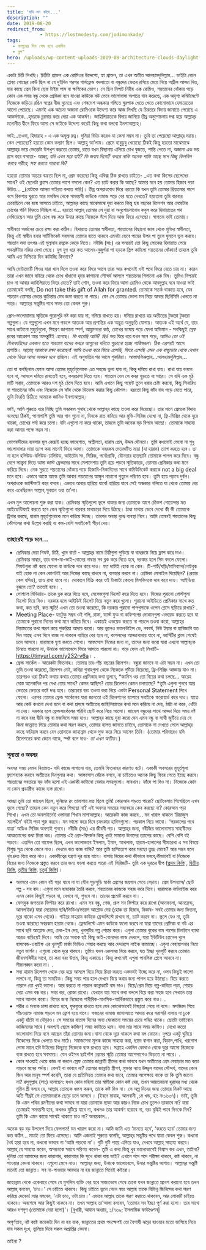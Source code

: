```yaml
---
title: 'যদি মন কাঁদে...'
description: ""
date: 2019-08-20
redirect_from: 
            - https://lostmodesty.com/jodimonkade/
tags: 
  - ফাগুনের দিন শেষ হবে একদিন
  - ব্লগ"
hero: /uploads/wp-content-uploads-2019-08-architecture-clouds-daylight-711935-1.jpg
---
```

একটা চিঠি লিখছি। চিঠিটা প্রাক্তন এক রোমিওর উদ্দেশ্যে, হ্যা প্রাক্তন, তা এখন অতীত আলহামদুলিল্লাহ... ভাইটা কোন প্লেবয় গোছের কেউ ছিল না যে দুইদিন পরপর গার্লফ্রেন্ড বদলাতো বা বন্ধুদের ভেতর রসিয়ে মেয়ে নিয়ে অশ্লীল আড্ডা দিত, যার কাছে প্রেম কিনা স্রেফ টাইম পাস বা ক্ষণিকের ভোগ। সে ছিল নিপাট নিরীহ এক রোমিও, শয়তানের ধোঁকায় পড়ে কোন এক সময় বন্ধু থেকে প্রেমিকা বনে যাওয়া কাউকে বউ ভেবে ভালোবাসা অপাত্রে দান করেছে, এক অদৃশ্য কমিটমেন্টে নিজেকে জড়িয়ে রঙিন স্বপ্নের বীজ বুনেছে এবং শেষমেশ অন্ধকার গলিতে ঘুরপাক খেতে খেতে কোনোভাবে হেদায়েতের আলো পেয়েছে। এমনই এক অচেনা অজানা রোমিওকে উদ্দেশ্য করে আজ লিখছি যে চিরতরে বিদায় জানাতে পেরেছে এ আকর্ষণকে...হৃদয়কে চুরমার করে দেয়া এক আকর্ষণ। জাহিলিয়াতকে বিদায় জানিয়ে তীব্র অনুশোচনায় দগ্ধ হয়ে আল্লাহ্‌র মনোনীত দ্বীনে ফিরে আসা সে ভাইকে উদ্দেশ্য করেই কিছু কথা বলবো ইনশাআল্লাহ্‌।

ভাই...তওবা, হিদায়াহ - এ এক অমূল্য রত্ন। দুনিয়া বিক্রি করেও যা কেনা সম্ভব না। তুমি তা পেয়েছো আল্লাহ্‌র দয়ায়। কেন পেয়েছো? হয়তো কোন কল্যাণ ছিল। আল্লাহু আ’লাম। প্রেমে হাবুডুবু খেয়েছো ঠিকই কিন্তু হয়তো মাঝেমাঝে আল্লাহ্‌র ভয়ে ভেতরটা উশখুশ করতো তোমার, রাতে যখন বিছানায় এলিয়ে চোখ বুজতে, শান্তি পেতে না, অজানা এক ভয় গ্রাস করে বসতো- _আচ্ছা, যদি এখন মরে যাই? কি জবাব দিবো? কবরে নাকি অনেক শাস্তি আছে সাপ বিচ্ছু কিলবিল করবে শরীরে, সহ্য করতে পারবো কি?_

হয়তো তোমার অন্তরে বক্রতা ছিল না, প্রেম করেছো কিন্তু এথিক্স ঠিক রাখতে চাইতে- _এত কথা কিসের ছেলেদের সাথে? ওই ছেলেটা ক্লাসে তোমার পাশে বসলো কেন? এত চ্যাট করার কি আছে? আমার মনে হয় তোমার হিজাব পড়া উচিত... _(যেটাকে আমরা গাইরত বলতে পারি)। তীব্র অপরাধবোধ ঘিরে ধরতো কি যখন তুমি তোমার প্রিয়তমার পাশে বসে রিকশায় ঘুরতে আর মসজিদ থেকে সমবয়সী কাউকে নামাজ পড়ে বের হতে দেখতে? হয়তোবা তুমি বারবার চেয়েছিলে বের হয়ে আসতে চাইতে, আল্লাহ্‌র কাছে মাঝেমাঝে দুয়া করতে কিন্তু ছয় বছরের রিলেশন আর মেয়েটার চোখের পানি ফিরতে দিচ্ছিল না... হয়তো আল্লাহ্‌ তোমার সে দুয়া বা অনুশোচনাবোধ কবুল করে হিদায়াতের পথ দেখিয়েছেন আর তুমি চোখ বন্ধ করে উনার কাছে নিজেকে সঁপে দিয়ে আজ ফিরে এসেছো। স্বাগতম ভাই তোমায়।

স্বাধীনতা অর্জনের চেয়ে রক্ষা করা কঠিন। হিদায়াত তোমার স্বাধীনতা, শয়তানের বিছানো জাল থেকে মুক্তির স্বাধীনতা, কিন্তু এই স্বাধীন হবার সার্টিফিকেট সবসময় তোমার হাতে থাকবে এমনটা ভেবে পায়ের উপর পা তুলে ঘুমালে ভুল করবে। শয়তান সদা তৎপর এই মূল্যবান রত্নকে কেড়ে নিতে। নবীজি (সাঃ) এর সময়েই তো কিছু লোকের হিদায়াত পেয়ে পথভ্রষ্টটার নজির দেখা গেছে। যুগ যুগ ধরে কত আলেম-বুজুর্গরা পা হড়কে স্লিপ কাটলো শয়তানের ধোঁকায়! তাহলে তুমি আমি এত নিশ্চিন্তে দিন কাটাচ্ছি কিভাবে?

আমি মোটামোটি শিওর যারা খাস দিলে তওবা করে ফিরে আসে তারা আর কখনোই ওই পথে ফিরে যেতে চায় না। কারন তারা এখন জানে বাইরে থেকে চোখ ধাঁধানো হৃদয় কাপানো সৌন্দর্য আসলে শয়তানের গিলানো এক বিষ। তুমিও নিশ্চয়ই চাও না আবার জাহিলিয়াতে ফিরে যেতে? তাই শোন, তওবা করে ফিরে আসা রোমিও থেকে আবদুল্লাহ বনে যাওয়া ভাই তোমাকেই বলছি, Do not take this gift of Allah for granted. তোমাকে সতর্ক থাকতে হবে, যেন শয়তান তোমার ভেতর কুচিন্তার মেঘ জমা করতে না পারে। যেন সে তোমার ভোলা মন নিয়ে আবার ছিনিমিনি খেলতে না পারে। আল্লাহর সন্তুষ্টির পথে সফর তো কেবল শুরু।

প্রেম-ভালোবাসার স্মৃতিকে পুরোপুরি নষ্ট করা যায় না, দমিয়ে রাখতে হয়। দমিয়ে রাখতে হয় অতীতের টুকরো টুকরো গল্পগুলা। যে গল্পগুলো এখন মনে পড়লে আতংক আর প্রশান্তির এক অদ্ভুত অনুভুতি যোগায়। আতংক এই অর্থে যে, তার সাথে কাটানো মুহুর্তগুলো, শিহরণ জাগানো স্পর্শ, আহ্লাদভরা কণ্ঠ, চোখের ভাষায় পড়ে ফেলা অভিমান - সবকিছুই স্রেফ রবের আক্রোশ আর অসন্তুষ্টিই এনেছে। _কি করেছি আমি? ছিঃ!_ ভয় ঘিরে ধরে যখন মনে পড়ে, _আমিও তো ওই যিনাকারিদের একজন হতে পারতাম যাদের কবরে আগুনের খনিতে পুড়ানো হচ্ছে শাস্তিস্বরূপ_। ঠিক এরপরই আসে প্রশান্তি। _আল্লাহ্‌ আমাকে রক্ষা করেছেন! আমি তওবা করে ফিরে এসেছি, ফিরে এসেছি এমন এক বাহুডোর থেকে যেখান থেকে ফিরে আসা অসম্ভব মনে হচ্ছিল।_ এই অনুভতির পর আসে শুকরিয়া। আস্তাঘফিরুল্লাহ...আলহামদুলিল্লাহ...

তো যা বলছিলাম ফেলে আসা প্রেমের মুহূর্তগুলোকে এত সহজে ভুলা যায় না, কিন্তু দমিয়ে রাখা যায়। রাখা যায় বললে হবে না, আসলে দমিয়ে রাখতেই হবে, কবরচাপা দিতে হবে। শয়তান যেন সে কবর খুড়তে না পারে। সে যদি এক মুঠ মাটি সরায়, তোমাকে আরও দশ মুঠ ঠেসে দিতে হবে। আমি এখানে কিছু পয়েন্ট তুলে ধরার চেষ্টা করবো, কিছু সিনারিও বা শয়তানের ফাঁদ এবং নিজেকে সে ফাঁদ থেকে ডিফেন্ড করার কিছু কৌশল। হয়তো কিছু ফাঁদ বাদ পড়ে যেতে পারে, তুমি ফিরতি চিঠিতে আমাকে জানিও ইনশাআল্লাহ্‌।

ভাই, আমি শুরুতে ধরে নিচ্ছি তুমি সবরকম গুনাহ থেকে আল্লাহ্‌র কাছে তওবা করে নিয়েছো। তার মানে প্রেমকে বিদায় বলেছো ঠিকই, পাশাপাশি তুমি আর গান শুনো না, দিনকে রাত বানিয়ে আর মুভি-সিরিজ দেখো না, ফ্রি-মিক্সিং থেকে দূরে থাকো, চোখের পর্দা করে চলো। যদি এগুলো না করে থাকো, তাহলে তুমি অনেক বড় বিপদে আছো। তোমাকে সাহায্য করা আমার পক্ষে সম্ভব না।

ভোগবাদীদের ব্যবসার মূল কেন্দ্রই হচ্ছে ফাহেশাত, অশ্লীলতা, হারাম প্রেম, উদ্দম যৌনতা। তুমি কখনোই ভেবো না শুধু ভালোবাসার মায়া ত্যাগ করা মানেই ফিরে আসা। তোমাকে সবরকম মেয়েঘটিত মায়া (যা হারাম) ত্যাগ করতে হবে। তা না হলে হলিউড-বলিউড-ঢালিউড, আইটেম সং, সিরিজ, পর্নোগ্রাফি, যৌনতার হাতছানি তোমাকে পাগল করে দিবে। বন্ধু বেশে সান্ত্বনা দিতে আসা জাস্ট ফ্রেন্ডদের সাথে মেলামেশায় তুমি হয়ে পড়বে স্মৃতিকাতর, তোমার প্রেমিকার কথা মনে করিয়ে দিবে। নেক সুরতে শয়তানের ধোঁকায় পড়ে হিজাবি-নিকাবিদের সাথে কমিউনিকেট করাকে not a big deal মনে হবে। এভাবে আস্তে আস্তে তুমি আবার শয়তানের আঙ্গুল নাচানো পুতুলে পরিণত হবে। তুমি হয়ে পড়বে দুর্বল। অপরাধকে জাস্টিফাই করে বসবে। এভাবে আবার হারিয়ে যাবে! হারিয়ে যাবে সেই অন্ধকার গলিতে যা থেকে তোমায় বের করে এনেছিলেন আল্লাহ্‌ সুবহান ওয়া তা’লা।

এখন মুল আলোচনা শুরু করা যাক। প্রেমিকার স্মৃতিগুলো ভুলে থাকার জন্য তোমাকে আগে চৌকশ গোয়েন্দার মত আইডেন্টিফাই করতে হবে কেন স্মৃতিগুলো বারবার মাথাচাড়া দিয়ে উঠছে। ঠাণ্ডা মাথায় ভেবে দেখো কী কী তোমাকে ট্রিগার করছে, হারাম মুহূর্তগুলোকে মনে করিয়ে দিচ্ছে। তারপর অবস্থা বুঝে ব্যবস্থা নিবে। আমি তেমনই শয়তানের কিছু কৌশলের কথা উল্লেখ করছি যা কম-বেশি সবাইকেই পীড়া দেয়।

### তাহারেই পড়ে মনে...

- প্রেমিকার দেয়া গিফট, চিঠি, খুদে বার্তা - আল্লাহ্‌র নামে চিঠিগুলা পুড়িয়ে বা বাথরুমে নিয়ে ফ্লাশ করে দাও। প্রেমিকার নাম্বার, তার বাপ-মা-ভাই-বোনের নাম্বার সব ব্লক করে দিতে হবে, দরকার হলে সিম বদলে ফেলো। গিফটগুলা নষ্ট করে ফেলো বা কাউকে দান করে দাও। যত দামিই হোক না কেন। টি-শার্ট/ঘড়ি/মানিব্যাগ/নোটবুক যাই হোক না কেন কোনটাই আর নিজের কাছে রাখবে না, ব্যবহার করবে না। প্রেমিকা মোবাইল দিয়েছিল? (রেয়ার কেস যদিও), তাও রাখা যাবে না। দোকানে বিক্রি করে ওই টাকাটা কোনো মিসকিনকে দান করে দাও। আইডিয়া বুঝলে তো? তাতেই হবে। .
- সোশ্যাল মিডিয়ায়- তাকে ব্লক করে দিতে হবে, মেসেজগুলা ডিলেট করে দিতে হবে। নিজের পুরানো পোস্টগুলা ডিলেট দিয়ে দিও। দরকার হলে আইডিই ডিলেট দিয়ে নতুন করে খুলো। পুরানো আইডিতে প্রেমিকার সাথে কত কথা, কত ছবি, কত স্মৃতি! এখন তো তওবা করেছো, কি দরকার পুরানো পাপগুলাকে ওপেন প্লেসে ছড়িয়ে রাখার? .
- Meeting Place- যতটুকু সম্ভব ওই গলি, রাস্তা, ফাস্ট ফুড বা কফিশপের দোকানগুলা এভয়েড করতে হবে যা তোমাকে পুরানো দিনের কথা মনে করিয়ে দিবে। একান্তই এভয়েড করতে না পারলে তওবা করো, আল্লাহ্‌র নিয়ামতের কথা স্মরণ করে শুকরিয়া আদায় করো। আর ভুলেও ভালেন্টাইন্স ডে, নববর্ষ, নিউ ইয়ার বা হাবিজাবি যত দিন আছে এসব দিনে কাজ না থাকলে বাহিরে বের হবে না, কাপলদের আড্ডাখানায় যাবে না, ভার্সিটির ক্লাস শেষেই চলে আসবে। হারামকে ঘৃণা করতে শেখো। আফসোস নিজের জন্য না, তাদের জন্য করো যারা এখনো আল্লাহ্‌কে চিনতে পারলো না, উনাকে ভালোবেসে ফিরে আসতে পারলো না। পড়ে ফেল এই লিখাটি- <https://tinyurl.com/y232rv6a>। .
- ফ্রেন্ড সার্কেল - আরেকটা ফিতনাহ। তোমার চার-পাঁচ বছরের রিলেশন। বন্ধুরা জানবে না এটা সম্ভব না। এখন তো তুমি তওবা করেছো, রিলেশন নেই, কবিরা গুনাহগুলা থেকে নিজেকে গুটিয়ে নিয়েছো, ফ্রি-মিক্সিং আড্ডায় যাও না। তারপরও ওরা ঠিকই কথায় কথায় তোমার প্রেমিকার কথা তুলবে, *জানিস ওর তো বিয়ের কথা চলছে... আরেহ দোস্ত অনেকদিন পর দেখা তোর সাথে? কেমন আছিস? তোর রিলেশন কেমন চলতেছে? *তুমি এগুলা শুনবে আর ভেতরে ভেতরে কষ্টে দগ্ধ হবে। তারচেয়ে বরং তওবা করা নিয়ে একটা Personal Statement লিখে ফেলো। এরপর তোমার ফ্রেন্ড সার্কেলের যারা জানতো এই রিলেশনের ব্যাপারে সবাইকে ফরোয়ার্ড করে দাও। যাতে আর কেউ কখনো দেখা হলে বা কথা প্রসঙ্গে অতীতের জাহিলিয়াতের কথা মনে করিয়ে না দেয়, ঠাট্টা না করে, খোঁটা না দেয়। দরকার হলে ফ্রেন্ডসার্কেলের পরিধি ছোট করে নিয়ে আসো। জাহেল বন্ধুদের সাথে আড্ডা দিয়ে সময় নষ্ট না করে বরং দ্বীনি বন্ধু বা মজলিসে সময় দাও। আল্লাহ্‌র কাছে দুয়া করো যেন এমন বন্ধু বা সাথী জুটিয়ে দেয় যে কিনা জান্নাতে গিয়ে তোমার কথা স্মরণ করবে, তোমার হালত জানতে চাইবে, তোমাকে না দেখতে পেলে আল্লাহ্‌র কাছে ফরিয়াদ করবে যেন তোমাকে জাহান্নাম থেকে মুক্ত করে নিয়ে আসেন তিনি। (তোমার পরিবারেও যদি রিলেশনের কথা জেনে থাকে, স্পষ্ট বলে দাও- _তা এখন অতীত_।)

### শুন্যতা ও অবসর

অবসর সময় যেমন নিয়ামত- যদি কাজে লাগানো যায়, তেমনি ফিতনাহর কারণও বটে। একাকী অবসরের মুহূর্তগুলা ফ্ল্যাশব্যাক করাবে অতীতের দিনগুলার কথা। আফসোস জেঁকে বসবে, না চাইতেও অনেক কিছু ফিরে পেতে ইচ্ছে করবে। শয়তানের সবচেয়ে বড় ফাঁদ হলো এই একাকী কাটানো বেকার সময়গুলো। সাবধান। ফাঁদে পা দিও না। নিজেকে কোন না কোন প্রডাক্টিভ কাজে ব্যস্ত রাখো।

আচ্ছা তুমি তো জাহেল ছিলে, দুনিয়ার রং তামাশায় মত্ত ছিলে তুমি! কোরআন পড়তে পারো? ছোটবেলায় শিখেছিলে এখন ভুলে গেছো? তাহলে কেন নতুন করে শিখছো না? এই অবসর সময়ের সদ্ব্যবহার কেন করছো না? কোরআন পড়া শিখো। এখন তো অনলাইনেই ওস্তাদরা শিখান মাশাআল্লাহ। আরেকটা কাজ করবে... মন খারাপ থাকলে ‘রিয়াজুস সালেহীন’ বইটা পড়া শুরু করবে। মন ভালো করে দিবে চমৎকার হাদিসগুলো। পরকাল নিয়ে ভাবো। ‘পরকালের পথে যাত্রা’ অডিও সিরিজ অবশ্যই শুনবে। নবীজি (সাঃ) এর জীবনী পড়। আল্লাহ্‌র জন্য, নবীজির ভালোবাসায় সাহাবীদের আত্মত্যাগের কথা চিন্তা কর। তোমার এই প্রেম-বিসর্জন কিন্তু খুবই সামান্য উনাদের ত্যাগের কাছে। বেশি বেশি বই পড়বে। এতদিন তো গাফেল ছিলে, এখন ভালোভাবে ইসলাম, ইমান, আখলাক, হারাম-হালালের সীমারেখা এ সব বিষয়ে বিশুদ্ধ সূত্র থেকে জেনে নাও। দেখলে কত কাজ বাকি? আর তুমি হাপিত্যেশ করে মরছো তুচ্ছ মোহে? আর সম্ভব হলে খুব দ্রুত বিয়ে করে নাও। একাকীত্বের যন্ত্রণা দূর হয়ে যাবে। বাসায় বিয়ের কথা কীভাবে বলবে,কীভাবেই বা নিজেকে বিয়ের জন্য নিজেকে প্রস্তুত করবে তার জন্য ফলো করতে পারো এই সিরিজটি- তুমি এক দূরতর দ্বীপ ([প্রথম কিস্তি](https://lostmodesty.com/2019/02/durotordip1/) , [দ্বিতীয় কিস্তি](https://cms.lostmodesty.com/2019/02/durotordip2/), [তৃতীয় কিস্তি](https://cms.lostmodesty.com/2019/03/durotordip3/), [চতুর্থ কিস্তি](https://cms.lostmodesty.com/2019/03/durotordip4/))।

- অবসরে এমন কোন বই পড়া যাবে না যা যৌন সুড়সুড়ি মার্কা প্রেমের জয়গান গেয়ে বেড়ায়। প্রেম উপন্যাস/ ছোট গল্প - সব বাদ। এগুলা মনে হাহাকার তৈরি করবে, শয়তানের কাজকে সহজ করে দিবে। হারামকে নর্মালাইজ করে এমন কোন কিছুই পড়বে না, দেখবে না, শুনবে না। তাদের প্রমোট করবে না। .
- ফেসবুক জগতকে ফিল্টার করে রাখো। এমন সব বন্ধু, পেজ, গ্রুপ সব ফিল্টার করে রাখো (আনফলো, আনফ্রেন্ড, আনলাইক) যারা মেয়েদের ছবি/ভিডিও/ভয়েস আপ্লোড দেয় (হোক তা হিজাব, নিকাব- সবই তোমার জন্য ফিতনা, দূরে থাকো এসব থেকে)। গাইরে মাহরাম কাউকে ফ্রেন্ডলিস্টে রাখবে না, চ্যাট করবে না। ভুলে যেও না, তুমি তওবা করেছো সবরকম হারাম থেকে। ফ্রেন্ডলিস্টে এমন কাউকে ফলো করবে না যারা তাদের প্রেমিকা বা বউ এর সাথে ছবি আপ্লোড দেয়, চেক-ইন দেয়, খুনসুটির গল্প শেয়ার করে। এগুলা তোমার বুকের বাম পাশের চিনচিনে ব্যাথা আরও বাড়িয়েই দিবে। আমি তো অবাক হই কিছু ভাই-বোনদের কান্ড দেখলে, যারা ইউটিউব চ্যানেল খুলে হাসবেন্ড-ওয়াইফ এর খুনসুটি মার্কা ভিডিও শেয়ার করছে আর দেদারসে লাইক কামাচ্ছে। এগুলা বেহায়াপনার নিত্য নতুন ভার্শন। এগুলো থেকে দূরে থাকবে। তুমিও যখন একসময় বিয়ে করবে, যত ইচ্ছা খুনসুটি করবে তোমার জীবনসঙ্গিনীর সাথে, তা করা বরং উত্তম, কিন্তু একান্তে। কিন্তু কখনোই এগুলা পাবলিক প্লেসে আনবে না। সীমালঙ্ঘন করো না। .
- সদ্য হারাম রিলেশন থেকে বের হয়ে আসলে বিয়ে নিয়ে চিন্তা করতে একদমই ইচ্ছে করে না, ওসব কিছুই ভালো লাগবে না, কিন্তু তা সাময়িক। কিছু সময় পার হলে দেখবে বিয়ে করার জন্য পাগল হয়ে উঠছো। বিয়ে করতে পারলে তো খুবই ভালো। আর করতে না পারলে কান্নাকাটি বাদ দাও। বিয়ে/প্রেম নিয়ে গল্প-কবিতা পড়া, শেয়ার দেয়া এসব বন্ধ কর। সবর কর, রোজা রাখো। যেখানে যার সাথে কথা বললে বিয়ে করা সহজ হবে সেখানে তার সাথে আলাপ করো। বিয়ের জন্য নিজেকে শারীরিক-মানসিক-আর্থিকভাবে প্রস্তুত করে নাও। .
- শরীর ও মনকে চাঙ্গা রাখতে হবে, ফুরফুরে রাখতে হবে যেন কোনোভাবেই বিষণ্ণতা পেয়ে না বসে। মসজিদে গিয়ে পাঁচওয়াক্ত নামাজ পড়লে মন ফ্রেশ হয়ে যাবে। ফজরের নামাজ জামাআতে আদায় করে সরাসরি বাসায় না ঢুকে একটু হাঁটো বা দৌড়াও। সে সময়ের বাতাস দিনের অন্য যেকোনো সময়ের চেয়ে পবিত্র থাকে। ছোটো ভাইবোন কাজিনদের সাথে ( অবশ্যই ছেলে কাজিন) সময় কাটাতে হবে। বাবা মার সাথে সময় কাটাও। দেখো কতো ভালোবাসা নিয়ে বসে আছেন তাঁরা তোমার জন্য।বাসা থেকে দূরে থাকলে কথা বল ফোনে। দুপরে একটু ঘুমিয়ে বিকেলের দিকে খেলতে যাও মাঠে। সমাজসেবা মূলক কাজে সাহায্য করা, ছাদে বাগান করা, বিড়াল,পাখি, খরগোশ পোষা মানে হবি টাইপের কিছুতে নিজেকে ব্যস্ত রাখতে হবে। সপ্তাহে একদিন কোথাও থেকে ঘুরে আসো নিজেকে ব্যস্ত রাখতে হবে সবসময়। যেন ওইসব ছাইপাঁশ প্রেমের স্মৃতি তোমার আশেপাশেও ভিড়তে না পারে। .
- কোন দাওয়াই খেয়ে কাজ না করলে স্রেফ তোমার জান্নাতী স্ত্রীদের কথা ভাববে যখন অতীতের প্রেম বেয়াড়ার মত কড়া নাড়বে মনের পর্দায়। কেনই বা ভাববে না? তোমার জান্নাতি স্ত্রীগণ, মুক্তার ন্যায় উজ্জ্বল যাদের সৌন্দর্য, যাদের কোন জিন আর মানুষ স্পর্শ করেনি, তারা যে প্রতিনিয়ত তোমার কথা ভাবে, তোমার অপেক্ষায় থাকে তা কি তুমি জানো না? রসুলুল্লাহ (সা:) বলেছেন: যখন কোন মহিলা তার স্বামীকে কোন কষ্ট দেয়, তখন আয়তনয়না হুরদের মধ্য থেকে মুমিন স্ত্রী বলবে যে, আল্লাহ তোমকে ধ্বংস করুন, তাকে কষ্ট দিও না। সে অল্প দিনের জন্য তোমার নিকট আছে অতি শীঘ্রই সে তোমাদেরকে ছেড়ে চলে আসবে । (ইবনে মাযাহ, আলবানী ,১ম খন্ড, হা: নং১৬৩৭)। ভাই, তুমি কি এমন পবিত্র রমণীদের কথা ভাববে না যারা তোমাকে ছাড়া আর কারও দিকে চোখ তুলেও তাকাবে না? যারা তোমারই সমবয়সী হবে, কখনও মুটিয়ে যাবে না, কখনও তার আকর্ষণ হারাবে না, বরং বৃদ্ধিই পাবে দিনকে দিন? তুমি কি এমন কারো সাথেই থাকতে চাও না? অনন্তকাল...

অনেক বড় বড় উপদেশ দিয়ে ফেললাম! মন খারাপ করো না। আমি জানি এত ‘মানতে হবে’, ‘করতে হবে’ তোমার জন্য কত কঠিন... মাত্রই তো ফিরে এসেছো। আমি এজন্যই শুরুতে বলেছি, আল্লাহ্‌র সন্তুষ্টির পথে যাত্রা কেবল শুরু। কখনো ধৈর্য হারা হবে না, কখনো ভাববে না ‘আমি পারবো না’। গুটি গুটি পায়ে এগিয়ে যাও, দেখবে আল্লাহ্‌ সাহায্য করবে। আল্লাহ্‌ যে সাহায্য করেন, অসম্ভবকে সম্ভবে পরিণত করেন- তুমি এ কথা কিন্তু খুব ভালোভাবেই বিশ্বাস কর এখন, তাইনা? দুনিয়া তো আমাদের জন্য কারাগার, কারাগারে কি সুখে থাকা যায় ভাই? এখানে পদে পদে পরীক্ষা থাকবে, কষ্ট থাকবে, না পাওয়ার বেদনা থাকবে। এগুলো মেনে নাও। আল্লাহ্‌র জন্য, উনাকে ভালোবেসে, উনার সন্তুষ্টির আশায়। আল্লাহ্‌র সন্তুষ্টি মানেই তো জান্নাত। সব না-পাওয়ার আবদার না হয় জান্নাতে গিয়েই কইরো।

জাহান্নাম থেকে একেবারে শেষে যে মুসলিম ব্যক্তি বের হবে সাজাভোগ শেষে তাকে যখন জান্নাতে প্রবেশ করানো হবে তখন আল্লাহ্‌ বলবেন, ‘চাও।’ সে চাইতে থাকবে। কিছু চাইতে ভুলে গেলে স্বয়ং আল্লাহ তাকে বিভিন্ন জিনিসের কথা স্মরণ করিয়ে দেবেন! আর বলবেন, ‘এটা চাও, ওটা চাও।’ এভাবে আল্লাহ তাকে স্মরণ করাতে থাকবেন, আর লোকটি চাইতে থাকবে। অবশেষে আর কিছুই থাকবে না। তখন আল্লাহ তা’আলা বলবেন, ‘তোমার সব ইচ্ছা পূর্ণ করা হলো। তার সাথে আরও দশগুণ (তোমাকে দেয়া হলো)’। \[বুখারী, আযান অধ্যায়, ১/৭৬৯; ইসলামিক ফাউণ্ডেশন]

অপূর্ণতায়, নষ্ট কষ্টে কয়েকটা দিন না হয় যাক, জান্নাতের প্রথম পদক্ষেপই তো বৈশাখী ঝড়ো হাওয়ার মতো ভাসিয়ে নিয়ে যাব সকল দুঃখ, ভুলিয়ে দিবে সকল অপ্রাপ্তির বেদনা।

তাইনা ?
